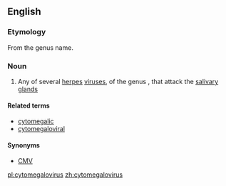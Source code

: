 {{also|Cytomegalovirus}}
==English==
{{rfi}}
===Etymology===
From the genus name.

===Noun===
{{wikipedia}}
{{wikispecies}}
{{en-noun|es}} 

# Any of several [[herpes]] [[virus]]es, of the genus {{taxlink|Cytomegalovirus|genus}}, that attack the [[salivary gland]]s

====Related terms====
* [[cytomegalic]]
* [[cytomegaloviral]]

====Synonyms====
* {{sense|several herpes viruses}} [[CMV]]

[[pl:cytomegalovirus]]
[[zh:cytomegalovirus]]